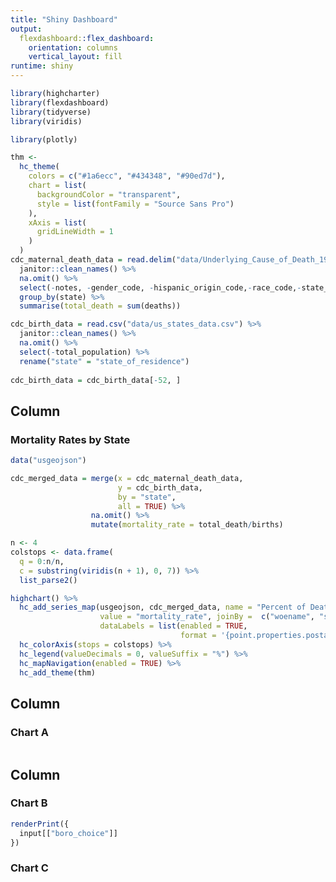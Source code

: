 ```yaml
---
title: "Shiny Dashboard"
output: 
  flexdashboard::flex_dashboard:
    orientation: columns
    vertical_layout: fill
runtime: shiny
---
```


```r
library(highcharter)
library(flexdashboard)
library(tidyverse)
library(viridis)

library(plotly)

thm <- 
  hc_theme(
    colors = c("#1a6ecc", "#434348", "#90ed7d"),
    chart = list(
      backgroundColor = "transparent",
      style = list(fontFamily = "Source Sans Pro")
    ),
    xAxis = list(
      gridLineWidth = 1
    )
  )
cdc_maternal_death_data = read.delim("data/Underlying_Cause_of_Death_1999-2017.txt") %>%
  janitor::clean_names() %>%
  na.omit() %>%
  select(-notes, -gender_code, -hispanic_origin_code,-race_code,-state_code, -gender, -ten_year_age_groups_code) %>%
  group_by(state) %>%
  summarise(total_death = sum(deaths))

cdc_birth_data = read.csv("data/us_states_data.csv") %>%
  janitor::clean_names() %>%
  na.omit() %>%
  select(-total_population) %>%
  rename("state" = "state_of_residence") 
 
cdc_birth_data = cdc_birth_data[-52, ]
```

Column {data-width=600}
-----------------------------------------------------------------------

### Mortality Rates by State

```r
data("usgeojson")

cdc_merged_data = merge(x = cdc_maternal_death_data, 
                        y = cdc_birth_data,
                        by = "state",
                        all = TRUE) %>%
                  na.omit() %>%
                  mutate(mortality_rate = total_death/births)

n <- 4
colstops <- data.frame(
  q = 0:n/n,
  c = substring(viridis(n + 1), 0, 7)) %>%
  list_parse2()

highchart() %>%
  hc_add_series_map(usgeojson, cdc_merged_data, name = "Percent of Deaths",
                    value = "mortality_rate", joinBy =  c("woename", "state"),
                    dataLabels = list(enabled = TRUE,
                                      format = '{point.properties.postalcode}')) %>%
  hc_colorAxis(stops = colstops) %>%
  hc_legend(valueDecimals = 0, valueSuffix = "%") %>%
  hc_mapNavigation(enabled = TRUE) %>%
  hc_add_theme(thm)
```
Column {data-width=650}
-----------------------------------------------------------------------

### Chart A

```r




```

Column {data-width=350}
-----------------------------------------------------------------------

### Chart B

```r

renderPrint({ 
  input[["boro_choice"]]
})

```

### Chart C

```r

```

